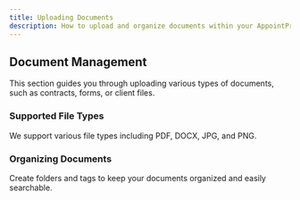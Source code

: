 ```yaml
---
title: Uploading Documents
description: How to upload and organize documents within your AppointPro account.
---
```


## Document Management

This section guides you through uploading various types of documents, such as contracts, forms, or client files.

### Supported File Types

We support various file types including PDF, DOCX, JPG, and PNG.

### Organizing Documents

Create folders and tags to keep your documents organized and easily searchable. 